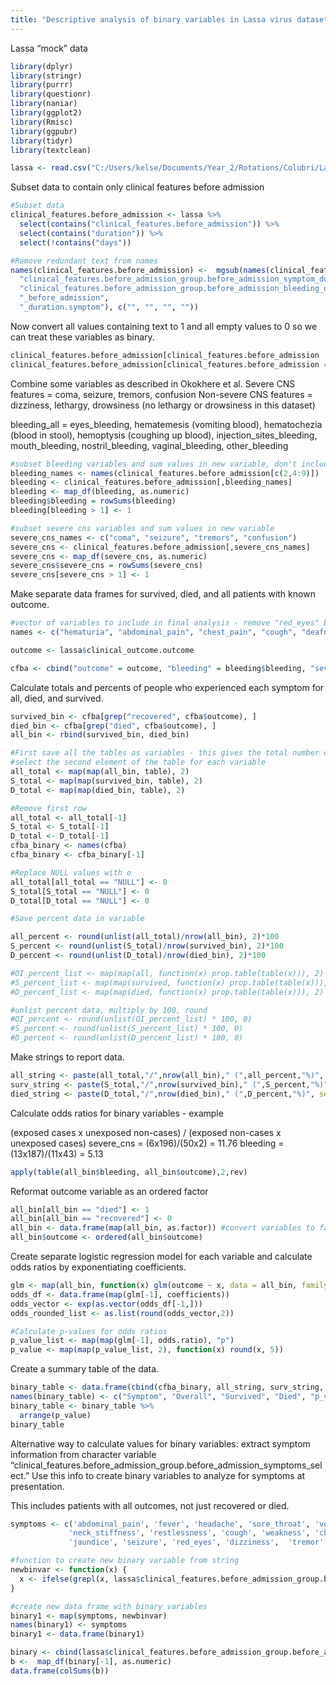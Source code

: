 ---
title: "Descriptive analysis of binary variables in Lassa virus dataset"
---

Lassa "mock" data
```{r}
library(dplyr)
library(stringr)
library(purrr)
library(questionr)
library(naniar)
library(ggplot2)
library(Rmisc)
library(ggpubr)
library(tidyr)
library(textclean)
```

```{r}
lassa <- read.csv("C:/Users/kelse/Documents/Year_2/Rotations/Colubri/Lassa_virus/practice_data/commcare-randomized-data-2018-2020.csv", header = TRUE, sep = ",")
```


Subset data to contain only clinical features before admission

```{r}
#Subset data
clinical_features.before_admission <- lassa %>%
  select(contains("clinical_features.before_admission")) %>%
  select(contains("duration")) %>%
  select(!contains("days")) 

#Remove redundant text from names
names(clinical_features.before_admission) <-  mgsub(names(clinical_features.before_admission), c(
  "clinical_features.before_admission_group.before_admission_symptom_duration.",
  "clinical_features.before_admission_group.before_admission_bleeding_question_group.bleeding_duration.",
  "_before_admission",
  "_duration.symptom"), c("", "", "", ""))
```

Now convert all values containing text to 1 and all empty values to 0 so we can treat these variables as binary.

```{r}
clinical_features.before_admission[clinical_features.before_admission != ""] <- 1
clinical_features.before_admission[clinical_features.before_admission == ""] <- 0
```

Combine some variables as described in Okokhere et al.
Severe CNS features = coma, seizure, tremors, confusion 
Non-severe CNS features = dizziness, lethargy, drowsiness (no lethargy or drowsiness in this dataset)

bleeding_all = eyes_bleeding, hematemesis (vomiting blood), hematochezia (blood in stool), hemoptysis (coughing up blood), injection_sites_bleeding, mouth_bleeding, nostril_bleeding, vaginal_bleeding, other_bleeding

```{r}
#subset bleeding variables and sum values in new variable, don't include eyes_bleeding
bleeding_names <- names(clinical_features.before_admission[c(2,4:9)])
bleeding <- clinical_features.before_admission[,bleeding_names]
bleeding <- map_df(bleeding, as.numeric)
bleeding$bleeding = rowSums(bleeding)
bleeding[bleeding > 1] <- 1

#subset severe cns variables and sum values in new variable
severe_cns_names <- c("coma", "seizure", "tremors", "confusion")
severe_cns <- clinical_features.before_admission[,severe_cns_names]
severe_cns <- map_df(severe_cns, as.numeric)
severe_cns$severe_cns = rowSums(severe_cns)
severe_cns[severe_cns > 1] <- 1
```

Make separate data frames for survived, died, and all patients with known outcome. 

```{r}
#vector of variables to include in final analysis - remove "red_eyes" because there are not
names <- c("hematuria", "abdominal_pain", "chest_pain", "cough", "deafness", "diarrhea", "dizziness", "dyspnoea", "fever", "headache", "jaundice", "myalgia", "neck_stiffness","restlessness", "sore_throat", "vomiting", "weakness", "other")

outcome <- lassa$clinical_outcome.outcome

cfba <- cbind("outcome" = outcome, "bleeding" = bleeding$bleeding, "severe_cns" = severe_cns$severe_cns, clinical_features.before_admission[,c(names)])
```

Calculate totals and percents of people who experienced each symptom for all, died, and survived.

```{r}
survived_bin <- cfba[grep("recovered", cfba$outcome), ]
died_bin <- cfba[grep("died", cfba$outcome), ]
all_bin <- rbind(survived_bin, died_bin)

#First save all the tables as variables - this gives the total number of patients experiencing each symptom
#select the second element of the table for each variable
all_total <- map(map(all_bin, table), 2)
S_total <- map(map(survived_bin, table), 2)
D_total <- map(map(died_bin, table), 2)

#Remove first row
all_total <- all_total[-1]
S_total <- S_total[-1]
D_total <- D_total[-1]
cfba_binary <- names(cfba)
cfba_binary <- cfba_binary[-1]

#Replace NULL values with o
all_total[all_total == "NULL"] <- 0
S_total[S_total == "NULL"] <- 0
D_total[D_total == "NULL"] <- 0

#Save percent data in variable

all_percent <- round(unlist(all_total)/nrow(all_bin), 2)*100
S_percent <- round(unlist(S_total)/nrow(survived_bin), 2)*100
D_percent <- round(unlist(D_total)/nrow(died_bin), 2)*100

#OI_percent_list <- map(map(all, function(x) prop.table(table(x))), 2)
#S_percent_list <- map(map(survived, function(x) prop.table(table(x))), 2)
#D_percent_list <- map(map(died, function(x) prop.table(table(x))), 2)

#unlist percent data, multiply by 100, round
#OI_percent <- round(unlist(OI_percent_list) * 100, 0)
#S_percent <- round(unlist(S_percent_list) * 100, 0)
#D_percent <- round(unlist(D_percent_list) * 100, 0)
```

Make strings to report data.
```{r}
all_string <- paste(all_total,"/",nrow(all_bin)," (",all_percent,"%)", sep="")
surv_string <- paste(S_total,"/",nrow(survived_bin)," (",S_percent,"%)", sep="")
died_string <- paste(D_total,"/",nrow(died_bin)," (",D_percent,"%)", sep="")
```

Calculate odds ratios for binary variables - example 

(exposed cases x unexposed non-cases) / (exposed non-cases x unexposed cases)
severe_cns = (6x196)/(50x2) = 11.76
bleeding = (13x187)/(11x43) = 5.13


```{r}
apply(table(all_bin$bleeding, all_bin$outcome),2,rev)
```

Reformat outcome variable as an ordered factor 

```{r}
all_bin[all_bin == "died"] <- 1
all_bin[all_bin == "recovered"] <- 0
all_bin <- data.frame(map(all_bin, as.factor)) #convert variables to factor
all_bin$outcome <- ordered(all_bin$outcome)
```

Create separate logistic regression model for each variable and calculate odds ratios by exponentiating coefficients.
```{r}
glm <- map(all_bin, function(x) glm(outcome ~ x, data = all_bin, family = binomial))
odds_df <- data.frame(map(glm[-1], coefficients))
odds_vector <- exp(as.vector(odds_df[-1,]))
odds_rounded_list <- as.list(round(odds_vector,2))

#Calculate p-values for odds ratios
p_value_list <- map(map(glm[-1], odds.ratio), "p")
p_value <- map(map(p_value_list, 2), function(x) round(x, 5))
```

Create a summary table of the data.

```{r}
binary_table <- data.frame(cbind(cfba_binary, all_string, surv_string,  died_string, as.character(p_value), as.character(odds_rounded_list)))
names(binary_table) <- c("Symptom", "Overall", "Survived", "Died", "p_value", "odds_ratio") 
binary_table <- binary_table %>%
  arrange(p_value)
binary_table
```

Alternative way to calculate values for binary variables: extract symptom information from character variable "clinical_features.before_admission_group.before_admission_symptoms_select."  Use this info to create binary variables to analyze for symptoms at presentation.

This includes patients with all outcomes, not just recovered or died.

```{r}
symptoms <- c('abdominal_pain', 'fever', 'headache', 'sore_throat', 'vomiting', 'diarrhea', 'myalgia',
             'neck_stiffness', 'restlessness', 'cough', 'weakness', 'chest_pain', 'dyspnoea', 'deafness', 
             'jaundice', 'seizure', 'red_eyes', 'dizziness',  'tremor',  'coma', 'confusion', 'other')

#function to create new binary variable from string 
newbinvar <- function(x) {
  x <- ifelse(grepl(x, lassa$clinical_features.before_admission_group.before_admission_symptoms_select), 1, 0)
}

#create new data frame with binary variables
binary1 <- map(symptoms, newbinvar)
names(binary1) <- symptoms
binary1 <- data.frame(binary1)

binary <- cbind(lassa$clinical_features.before_admission_group.before_admission_symptoms_select, binary1)
b <-  map_df(binary[-1], as.numeric)
data.frame(colSums(b))
```
